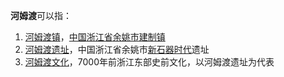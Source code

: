 '''河姆渡'''可以指：
#[[河姆渡镇|河姆渡镇]]，[[中国|中国]][[浙江省|浙江省]][[余姚市|余姚市]][[建制镇|建制镇]]
#[[河姆渡遗址|河姆渡遗址]]，中国浙江省余姚市[[新石器时代|新石器时代]]遗址
#[[河姆渡文化|河姆渡文化]]，7000年前浙江东部史前文化，以河姆渡遗址为代表
{{disambig|Cat=三字中國相關消歧義}}